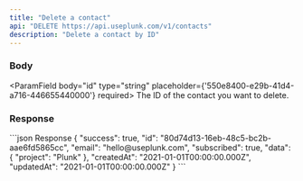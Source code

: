 ```yaml
---
title: "Delete a contact"
api: "DELETE https://api.useplunk.com/v1/contacts"
description: "Delete a contact by ID"
---
```



### Body
<ParamField body="id" type="string" placeholder={'550e8400-e29b-41d4-a716-446655440000'} required>
    The ID of the contact you want to delete.
</ParamField>

### Response
<ResponseExample>
    ```json Response
    {
        "success": true,
        "id": "80d74d13-16eb-48c5-bc2b-aae6fd5865cc",
        "email": "hello@useplunk.com",
        "subscribed": true,
        "data": {
            "project": "Plunk"
        },
        "createdAt": "2021-01-01T00:00:00.000Z",
        "updatedAt": "2021-01-01T00:00:00.000Z"
    }
    ```
</ResponseExample>